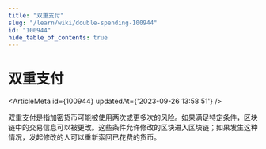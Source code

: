```yaml
---
title: "双重支付"
slug: "/learn/wiki/double-spending-100944"
id: "100944"
hide_table_of_contents: true
---
```



# 双重支付

<ArticleMeta id={100944} updatedAt={'2023-09-26 13:58:51'} />
<div className='border-solid border-b border-t-0 my-4 border-[var(--ifm-color-gray-300)]' />

双重支付是指加密货币可能被使用两次或更多次的风险。如果满足特定条件，区块链中的交易信息可以被更改。这些条件允许修改的区块进入区块链；如果发生这种情况，发起修改的人可以重新索回已花费的货币。
